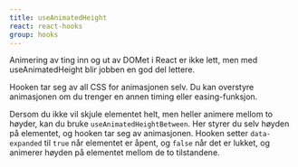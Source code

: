 ```yaml
---
title: useAnimatedHeight
react: react-hooks
group: hooks
---
```



<Ingress>
    Animering av ting inn og ut av DOMet i React er ikke lett, men med useAnimatedHeight blir jobben en god del lettere.
</Ingress>

<ComponentExample title="useAnimatedHeight" component={AnimationExample} codeExample={animationExampleCode} />

Hooken tar seg av all CSS for animasjonen selv. Du kan overstyre animasjonen om du trenger en annen timing eller easing-funksjon.

Dersom du ikke vil skjule elementet helt, men heller animere mellom to høyder, kan du bruke `useAnimatedHeightBetween`. Her styrer du selv
høyden på elementet, og hooken tar seg av animasjonen. Hooken setter `data-expanded` til `true` når elementet er åpent, og `false` når det er lukket,
og animerer høyden på elementet mellom de to tilstandene.

<ComponentExample
    title="useAnimatedHeightBetween"
    component={AnimationBetweenExample}
    codeExample={animationBetweenExampleCode}
/>
